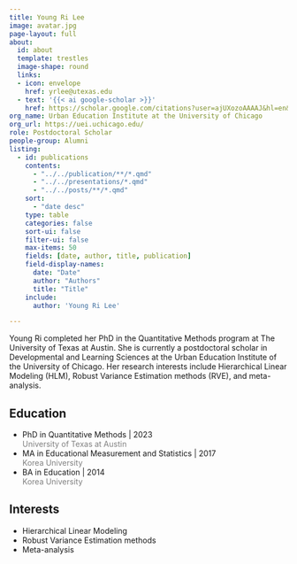 ```yaml
---
title: Young Ri Lee
image: avatar.jpg
page-layout: full
about:
  id: about
  template: trestles
  image-shape: round
  links:
  - icon: envelope
    href: yrlee@utexas.edu
  - text: '{{< ai google-scholar >}}'
    href: https://scholar.google.com/citations?user=ajUXozoAAAAJ&hl=en&authuser=1
org_name: Urban Education Institute at the University of Chicago
org_url: https://uei.uchicago.edu/
role: Postdoctoral Scholar
people-group: Alumni
listing:
  - id: publications
    contents: 
      - "../../publication/**/*.qmd"
      - "../../presentations/*.qmd"
      - "../../posts/**/*.qmd"
    sort: 
      - "date desc"
    type: table
    categories: false
    sort-ui: false
    filter-ui: false
    max-items: 50
    fields: [date, author, title, publication]
    field-display-names:
      date: "Date"
      author: "Authors"
      title: "Title"
    include: 
      author: 'Young Ri Lee'

---
```


:::::{#about}

Young Ri completed her PhD in the Quantitative Methods program at The University of Texas at Austin. She is currently a postdoctoral scholar in Developmental and Learning Sciences at the Urban Education Institute of the University of Chicago. Her research interests include Hierarchical Linear Modeling (HLM), Robust Variance Estimation methods (RVE), and meta-analysis. 

::::{.grid}

::: {.g-col-6}

## Education

- PhD in Quantitative Methods | 2023 <br> [University of Texas at Austin]{style='color:gray;'}
- MA in Educational Measurement and Statistics | 2017 <br> [Korea University]{style='color:gray;'}
- BA in Education | 2014 <br> [Korea University]{style='color:gray;'}

:::

::: {.g-col-6}

## Interests

- Hierarchical Linear Modeling
- Robust Variance Estimation methods
- Meta-analysis

:::

::::

:::::

:::::{#publications}
:::::
